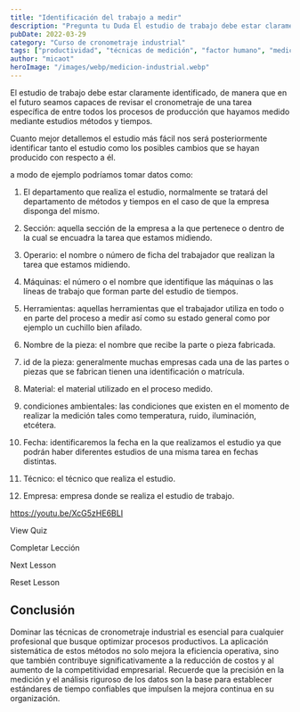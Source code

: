 ```yaml
---
title: "Identificación del trabajo a medir"
description: "Pregunta tu Duda El estudio de trabajo debe estar claramente identificado, de manera que en el futuro seamos capaces de revisar el cronometraje de una tarea específica de entre todos los procesos de p..."
pubDate: 2022-03-29
category: "Curso de cronometraje industrial"
tags: ["productividad", "técnicas de medición", "factor humano", "medición de tiempos", "estudio de tiempos", "desempeño del operario", "estudio de métodos", "diseño de método"]
author: "micaot"
heroImage: "/images/webp/medicion-industrial.webp"
---
```


El estudio de trabajo debe estar claramente identificado, de manera que en el futuro seamos capaces de revisar el cronometraje de una tarea específica de entre todos los procesos de producción que hayamos medido mediante estudios métodos y tiempos.

Cuanto mejor detallemos el estudio más fácil nos será posteriormente identificar tanto el estudio como los posibles cambios que se hayan producido con respecto a él.

a modo de ejemplo podríamos tomar datos como:

1. El departamento que realiza el estudio, normalmente se tratará del departamento de métodos y tiempos en el caso de que la empresa disponga del mismo.

2. Sección: aquella sección de la empresa a la que pertenece o dentro de la cual se encuadra la tarea que estamos midiendo.

3. Operario: el nombre o número de ficha del trabajador que realizan la tarea que estamos midiendo.

4. Máquinas: el número o el nombre que identifique las máquinas o las líneas de trabajo que forman parte del estudio de tiempos.

5. Herramientas: aquellas herramientas que el trabajador utiliza en todo o en parte del proceso a medir así como su estado general como por ejemplo un cuchillo bien afilado.

6. Nombre de la pieza: el nombre que recibe la parte o pieza fabricada.

7. id de la pieza: generalmente muchas empresas cada una de las partes o piezas que se fabrican tienen una identificación o matrícula.

8. Material: el material utilizado en el proceso medido.

9. condiciones ambientales: las condiciones que existen en el momento de realizar la medición tales como temperatura, ruido, iluminación, etcétera.

10. Fecha: identificaremos la fecha en la que realizamos el estudio ya que podrán haber diferentes estudios de una misma tarea en fechas distintas.

11. Técnico: el técnico que realiza el estudio.

12. Empresa: empresa donde se realiza el estudio de trabajo.

https://youtu.be/XcG5zHE6BLI

View Quiz

Completar Lección

Next Lesson

Reset Lesson



## Conclusión

Dominar las técnicas de cronometraje industrial es esencial para cualquier profesional que busque optimizar procesos productivos. La aplicación sistemática de estos métodos no solo mejora la eficiencia operativa, sino que también contribuye significativamente a la reducción de costos y al aumento de la competitividad empresarial. Recuerde que la precisión en la medición y el análisis riguroso de los datos son la base para establecer estándares de tiempo confiables que impulsen la mejora continua en su organización.